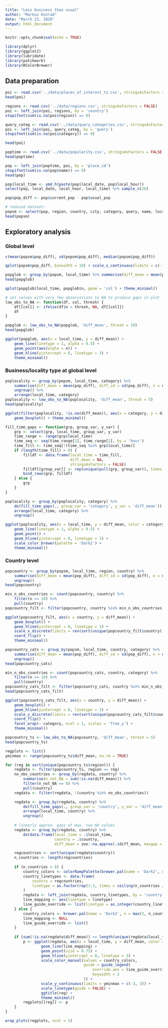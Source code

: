 ```yaml
---
title: "Less business than usual"
author: "Markus Konrad"
date: "March 23, 2020"
output: html_document
---
```


```r
knitr::opts_chunk$set(echo = TRUE)
```


```r
library(dplyr)
library(ggplot2)
library(lubridate)
library(patchwork)
library(RColorBrewer)
```

## Data preparation

```r
poi <- read.csv('../data/places_of_interest_tz.csv', stringsAsFactors = FALSE)
head(poi)
```

```r
regions <- read.csv('../data/regions.csv', stringsAsFactors = FALSE)
poi <- left_join(poi, regions, by = 'country')
stopifnot(sum(is.na(poi$region)) == 0)

query_categ <- read.csv('../data/query_categories.csv', stringsAsFactors = FALSE)
poi <- left_join(poi, query_categ, by = 'query')
stopifnot(sum(is.na(poi$category)) == 0)

head(poi)
```


```r
poptime <- read.csv('../data/popularity.csv', stringsAsFactors = FALSE)
head(poptime)
```

```r
pop <- left_join(poptime, poi, by = 'place_id')
stopifnot(sum(is.na(pop$name)) == 0)
head(pop)
```


```r
pop$local_time <- ymd_h(paste(pop$local_date, pop$local_hour))
select(pop, local_date, local_hour, local_time) %>% sample_n(20)
```

```r
pop$pop_diff <- pop$current_pop - pop$usual_pop

# reduced dataset:
popsm <- select(pop, region, country, city, category, query, name, local_time, pop_diff)
head(popsm)
```

## Exploratory analysis

### Global level

```r
c(mean(popsm$pop_diff), sd(popsm$pop_diff), median(popsm$pop_diff))
```

```r
qplot(popsm$pop_diff, binwidth = 10) + scale_x_continuous(limits = c(-100, 200)) + theme_minimal()
```

```r
popglob <- group_by(popsm, local_time) %>% summarise(diff_mean = mean(pop_diff), diff_sd = sd(pop_diff), n = n())
head(popglob)
```

```r
qplot(popglob$local_time, popglob$n, geom = 'col') + theme_minimal()
```


```r
# set values with very few observations to NA to produce gaps in plot
low_obs_to_NA <- function(df, col, thresh) {
    df[[col]] <- ifelse(df$n < thresh, NA, df[[col]])
    df
}

popglob <- low_obs_to_NA(popglob, 'diff_mean', thresh = 10)
head(popglob)
```


```r
ggplot(popglob, aes(x = local_time, y = diff_mean)) +
    geom_line(linetype = 1, alpha = 0.5) +
    geom_point(aes(alpha = n)) +
    geom_hline(yintercept = 0, linetype = 3) +
    theme_minimal()
```


### Business/locality type at global level

```r
poplocality <- group_by(popsm, local_time, category) %>%
    summarise(diff_mean = mean(pop_diff), diff_sd = sd(pop_diff), n = n()) %>%
    ungroup() %>%
    arrange(local_time, category)
poplocality <- low_obs_to_NA(poplocality, 'diff_mean', thresh = 5)
head(poplocality)
```


```r
ggplot(filter(poplocality, !is.na(diff_mean)), aes(x = category, y = diff_mean)) +
    geom_boxplot() + theme_minimal()
```


```r
fill_time_gaps <- function(grp, group_var, y_var) {
    grp <- select(grp, local_time, group_var, y_var)
    time_range <- range(grp$local_time)
    time_seq <- seq(time_range[1], time_range[2], by = 'hour')
    time_fill <- time_seq[!(time_seq %in% grp$local_time)]
    if (length(time_fill) > 0) {
        filldf <- data.frame(local_time = time_fill,
                             diff_mean = NA,
                             stringsAsFactors = FALSE)
        filldf[[group_var]] <- rep(unique(pull(grp, group_var)), times = length(time_fill))
        bind_rows(grp, filldf)
    } else {
        grp
    }
}

poplocality <- group_by(poplocality, category) %>%
    do(fill_time_gaps(., group_var = 'category', y_var = 'diff_mean')) %>%
    arrange(local_time, category) %>%
    ungroup()
```


```r
ggplot(poplocality, aes(x = local_time, y = diff_mean, color = category)) +
    geom_line(linetype = 1, alpha = 0.5) +
    geom_point() +
    geom_hline(yintercept = 0, linetype = 3) +
    scale_color_brewer(palette = 'Dark2') +
    theme_minimal()
```


### Country level

```r
popcountry <- group_by(popsm, local_time, region, country) %>%
    summarise(diff_mean = mean(pop_diff), diff_sd = sd(pop_diff), n = n()) %>%
    ungroup()
head(popcountry)
```


```r
min_n_obs_countries <- count(popcountry, country) %>%
    filter(n >= 10) %>%
    pull(country)
popcountry_filt <- filter(popcountry, country %in% min_n_obs_countries)

ggplot(popcountry_filt, aes(x = country, y = diff_mean)) +
    geom_boxplot() +
    geom_hline(yintercept = 0, linetype = 3) +
    scale_x_discrete(limits = rev(sort(unique(popcountry_filt$country)))) +
    coord_flip() + 
    theme_minimal()
```


```r
popcountry_cats <- group_by(popsm, local_time, country, category) %>%
    summarise(diff_mean = mean(pop_diff), diff_sd = sd(pop_diff), n = n()) %>%
    ungroup()
head(popcountry_cats)
```

```r
min_n_obs_countries <- count(popcountry_cats, country, category) %>%
    filter(n >= 10) %>%
    pull(country)
popcountry_cats_filt <- filter(popcountry_cats, country %in% min_n_obs_countries)
head(popcountry_cats_filt)
```


```r
ggplot(popcountry_cats_filt, aes(x = country, y = diff_mean)) +
    geom_boxplot() +
    geom_hline(yintercept = 0, linetype = 3) +
    scale_x_discrete(limits = rev(sort(unique(popcountry_cats_filt$country)))) +
    coord_flip() +
    facet_wrap(~ category, ncol = 1, scales = 'free_y') +
    theme_minimal()
```



```r
popcountry_ts <- low_obs_to_NA(popcountry, 'diff_mean', thresh = 5)
head(popcountry_ts)
```


```r
regplots <- list()
yminmax <- range(popcountry_ts$diff_mean, na.rm = TRUE)

for (reg in sort(unique(popcountry_ts$region))) {
    regdata <- filter(popcountry_ts, region == reg)
    no_obs_countries <- group_by(regdata, country) %>%
        summarise(n_not_NA = sum(!is.na(diff_mean))) %>%
        filter(n_not_NA == 0) %>%
        pull(country)
    regdata <- filter(regdata, !(country %in% no_obs_countries))

    regdata <- group_by(regdata, country) %>%
        do(fill_time_gaps(., group_var = 'country', y_var = 'diff_mean')) %>%
        arrange(local_time, country) %>%
        ungroup()
    
    # linearly approx. gaps of max. two NA values
    regdata <- group_by(regdata, country) %>%
        do(data.frame(local_time = .$local_time,
                      country = .$country,
                      diff_mean = zoo::na.approx(.$diff_mean, maxgap = 3, na.rm = FALSE)))

    regcountries <- sort(unique(regdata$country))
    n_countries <- length(regcountries)
    
    if (n_countries > 8) {
        country_colors <- colorRampPalette(brewer.pal(name = 'Dark2', n = 8))(n_countries)
        country_linetypes <- data.frame(
            country = regcountries,
            linetype = as.factor(rep(1:3, times = ceiling(n_countries / 3))[1:n_countries])
        )
        regdata <- left_join(regdata, country_linetypes, by = 'country')
        line_mapping <- aes(linetype = linetype)
        line_guide_override <- list(linetype = as.integer(country_linetypes$linetype))
    } else {
        country_colors <- brewer.pal(name = 'Dark2', n = max(3, n_countries))
        line_mapping <- NULL
        line_guide_override <- list()
    }
    
    if (sum(!is.na(regdata$diff_mean)) >= length(unique(regdata$local_time))) {
        p <- ggplot(regdata, aes(x = local_time, y = diff_mean, color = country)) +
                geom_line(line_mapping) +
                geom_point(size = 0.75) +
                geom_hline(yintercept = 0, linetype = 3) +
                scale_color_manual(values = country_colors,
                                   guide = guide_legend(
                                       override.aes = line_guide_override,
                                       keywidth = 2
                                   )) +
                scale_y_continuous(limits = yminmax + c(-3, 3)) +
                scale_linetype(guide = FALSE) +
                ggtitle(reg) +
                theme_minimal()
        regplots[[reg]] <- p
    }
}

wrap_plots(regplots, ncol = 1)
```



